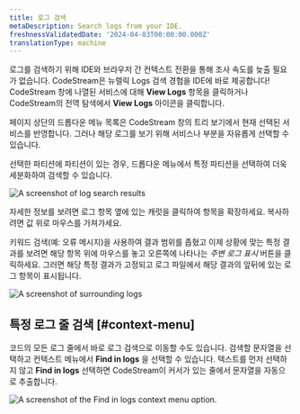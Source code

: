 ```yaml
---
title: 로그 검색
metaDescription: Search logs from your IDE.
freshnessValidatedDate: '2024-04-03T00:00:00.000Z'
translationType: machine
---
```


로그를 검색하기 위해 IDE와 브라우저 간 컨텍스트 전환을 통해 조사 속도를 늦출 필요가 없습니다. CodeStream은 뉴렐릭 Logs 검색 경험을 IDE에 바로 제공합니다! CodeStream 창에 나열된 서비스에 대해 <DNT>**View Logs**</DNT> 항목을 클릭하거나 CodeStream의 전역 탐색에서 <DNT>**View Logs**</DNT> 아이콘을 클릭합니다.

페이지 상단의 드롭다운 메뉴 목록은 CodeStream 창의 트리 보기에서 현재 선택된 서비스를 반영합니다. 그러나 해당 로그를 보기 위해 서비스나 부분을 자유롭게 선택할 수 있습니다.

선택한 파티션에 파티션이 있는 경우, 드롭다운 메뉴에서 특정 파티션을 선택하여 더욱 세분화하여 검색할 수 있습니다.

<img
  title="Search logs"
  alt="A screenshot of log search results"
  src="/images/codestream_screenshot-crop_log-search-results.webp"
/>

자세한 정보를 보려면 로그 항목 옆에 있는 캐럿을 클릭하여 항목을 확장하세요. 복사하려면 값 위로 마우스를 가져가세요.

키워드 검색(예: 오류 메시지)을 사용하여 결과 범위를 좁혔고 이제 상황에 맞는 특정 결과를 보려면 해당 항목 위에 마우스를 놓고 오른쪽에 나타나는 _주변 로그 표시_ 버튼을 클릭하세요. 그러면 해당 특정 결과가 고정되고 로그 파일에서 해당 결과의 앞뒤에 있는 로그 항목이 표시됩니다.

<img
  title="Show surrounding logs"
  alt="A screenshot of surrounding logs"
  src="/images/codestream_screenshot-crop_log-show-surrounding.webp"
/>

## 특정 로그 줄 검색 [#context-menu]

코드의 모든 로그 줄에서 바로 로그 검색으로 이동할 수도 있습니다. 검색할 문자열을 선택하고 컨텍스트 메뉴에서 <DNT>**Find in logs**</DNT> 을 선택할 수 있습니다. 텍스트를 먼저 선택하지 않고 <DNT>**Find in logs**</DNT> 선택하면 CodeStream이 커서가 있는 줄에서 문자열을 자동으로 추출합니다.

<img
  title="Search for a specific log line."
  alt="A screenshot of the Find in logs context menu option."
  src="/images/codestream_screenshot-crop_log-line-search.webp"
/>
